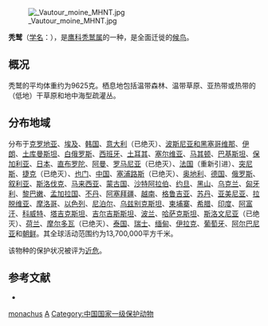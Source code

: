 {{noteTA
|G1=unit
}}
{{speciesbox
| name = 秃鹫
| image = Aegypius monachus, Catalan Pyrenees, Spain S4E7659 (25191007486).jpg
| status = NT | status_system = IUCN3.1
| status_ref = <ref>{{IUCN|id=22695231 |title=''Aegypius monachus'' |assessors=[[BirdLife_International|BirdLife International]] |assessor-link=BirdLife International |version=2018.2 |year=2018 |accessdate=9 August 2018}} 数据库資料包含說明此物種被編入近危級別的原因</ref>
| genus = Aegypius
| species = monachus
| authority = （[[卡尔·林奈|Linnaeus]], 1766）
| range_map = Aegypius monachus dis.PNG 
| range_map_width = 250px
| range_map_caption = 禿鷲的分布範圍：<br /><small>
{{Legend|#007D1D|全年居留與繁殖區|border=1px solid #aaa}}</small>
<font color=green>'''?'''  </font> <small>全年居留且可能繁殖</small><br /><font color=green>'''R'''  </font> <small>重新引進中<br />{{Legend|#007FFF|度冬區（斜線區僅零星紀錄）|border=1px solid #aaa}}
{{Legend|#777777|曾為繁殖區|border=1px solid #aaa}}</small>
<font color=grey>'''R'''  </font> <small>可能曾為繁殖區</small>    
| synonyms = 
* ''Vultur monachus'' {{small|Linnaeus, 1766}} 
}}
[[File:_Vautour_moine_MHNT.jpg|thumb]]

'''秃鹫'''（[[学名|学名]]：{{lang|la|''Aegypius monachus''}}），是[[鹰科|鹰科]][[秃鹫属|秃鹫属]]的一种，是全面迁徙的[[鸟类迁徙|候鸟]]。

==概况==
秃鹫的平均体重约为9625克。栖息地包括温带森林、温带草原、亚热带或热带的（低地）干草原和地中海型疏灌丛。

==分布地域==
分布于[[克罗地亚|克罗地亚]]、[[埃及|埃及]]、[[韩国|韩国]]、[[意大利|意大利]]（已绝灭）、[[波斯尼亚和黑塞哥维那|波斯尼亚和黑塞哥维那]]、[[伊朗|伊朗]]、[[土库曼斯坦|土库曼斯坦]]、[[白俄罗斯|白俄罗斯]]、[[西班牙|西班牙]]、[[土耳其|土耳其]]、[[塞尔维亚|塞尔维亚]]、[[马其顿|马其顿]]、[[巴基斯坦|巴基斯坦]]、[[保加利亚|保加利亚]]、[[日本|日本]]、[[直布罗陀|直布罗陀]]、[[阿曼|阿曼]]、[[罗马尼亚|罗马尼亚]]（已绝灭）、[[法国|法国]]（重新引进）、[[突尼斯|突尼斯]]、[[捷克|捷克]]（已绝灭）、[[也门|也门]]、[[中国|中国]]、[[塞浦路斯|塞浦路斯]]（已绝灭）、[[奥地利|奥地利]]、[[德国|德国]]、[[俄罗斯|俄罗斯]]、[[叙利亚|叙利亚]]、[[斯洛伐克|斯洛伐克]]、[[马来西亚|马来西亚]]、[[蒙古国|蒙古国]]、[[沙特阿拉伯|沙特阿拉伯]]、[[约旦|约旦]]、[[黑山|黑山]]、[[乌克兰|乌克兰]]、[[匈牙利|匈牙利]]、[[黎巴嫩|黎巴嫩]]、[[孟加拉国|孟加拉国]]、[[不丹|不丹]]、[[阿塞拜疆|阿塞拜疆]]、[[越南|越南]]、[[格鲁吉亚|格鲁吉亚]]、[[苏丹|苏丹]]、[[亚美尼亚|亚美尼亚]]、[[拉脱维亚|拉脱维亚]]、[[摩洛哥|摩洛哥]]、[[以色列|以色列]]、[[尼泊尔|尼泊尔]]、[[乌兹别克斯坦|乌兹别克斯坦]]、[[柬埔寨|柬埔寨]]、[[希腊|希腊]]、[[印度|印度]]、[[阿富汗|阿富汗]]、[[科威特|科威特]]、[[塔吉克斯坦|塔吉克斯坦]]、[[吉尔吉斯斯坦|吉尔吉斯斯坦]]、[[波兰|波兰]]、[[哈萨克斯坦|哈萨克斯坦]]、[[斯洛文尼亚|斯洛文尼亚]]（已绝灭）、[[荷兰|荷兰]]、[[摩尔多瓦|摩尔多瓦]]（已绝灭）、[[泰国|泰国]]、[[瑞士|瑞士]]、[[缅甸|缅甸]]、[[伊拉克|伊拉克]]、[[葡萄牙|葡萄牙]]、[[阿尔巴尼亚|阿尔巴尼亚]]和[[朝鲜|朝鲜]]。其全球活动范围约为13,700,000平方千米。

该物种的保护状况被评为[[近危|近危]]。

== 参考文献 ==
{{reflist}}
*{{cite web|url=http://www.birdlife.org/datazone/speciesfactsheet.php?id=3380&m=0|title=Aegypius monachus|publisher=BirdLife|accessdate=2011-06-27}}
{{commons category|Aegypius monachus}}
{{Taxonbar|from=Q168677}}

[[Category:秃鹫属|monachus]]
[[Category:1766年描述的鳥類|A]]
[[Category:中国国家一级保护动物|Category:中国国家一级保护动物]]